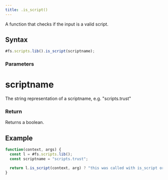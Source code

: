 ```yaml
---
title: .is_script()
---
```


A function that checks if the input is a valid script.

## Syntax

```js
#fs.scripts.lib().is_script(scriptname);
```

### Parameters

# scriptname

The string representation of a scriptname, e.g. "scripts.trust"

### Return

Returns a boolean.

## Example

```js
function(context, args) {
  const l = #fs.scripts.lib();
  const scriptname = "scripts.trust";

  return l.is_script(context, arg) ? "this was called with is_script or was called as a subscript" : "etc";
}
```
